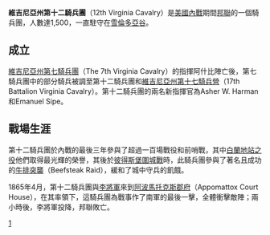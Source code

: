 '''維吉尼亞州第十二騎兵團'''（12th Virginia Cavalry）是[[美國內戰|美國內戰]]期間[[邦聯|邦聯]]的一個騎兵團，人數達1,500，一直駐守在[[雪倫多亞谷|雪倫多亞谷]]。

== 成立 ==

[[維吉尼亞州第七騎兵團|維吉尼亞州第七騎兵團]]（The 7th Virginia Cavalry）的指揮阿什比陣亡後，第七騎兵團中的部分騎兵被調至第十二騎兵團和[[維吉尼亞州第十七騎兵營|維吉尼亞州第十七騎兵營]]（17th Battalion Virginia Cavalry）。第十二騎兵團的兩名新指揮官為Asher W. Harman和Emanuel Sipe。

== 戰場生涯 ==

第十二騎兵團於內戰的最後三年參與了超過一百場戰役和前哨戰，其中[[白蘭地站之役|白蘭地站之役]]他們取得最光輝的榮譽，其後於[[彼得斯堡圍城戰|彼得斯堡圍城戰]]時，此騎兵團參與了著名且成功的[[牛排突襲|牛排突襲]]（Beefsteak Raid），緩和了城中守兵的飢餓。

1865年4月，第十二騎兵團與[[李將軍|李將軍]]來到[[阿波馬托克斯郡府|阿波馬托克斯郡府]]（Appomattox Court House），在其率領下，這騎兵團為戰事作了南軍的最後一擊，全體衝擊敵陣；兩小時後，李將軍投降，邦聯敗亡。

[[Category:邦聯騎兵團|1]]